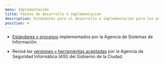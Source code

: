 ```yaml
---
menu: Implementación
title: Pautas de desarrollo e implementación
description: Estándares para el desarrollo e implementación para los productos digitales del GCBA.
position: 4
---
```


- [Estándares y procesos](https://asijira-confluence.buenosaires.gob.ar/pages/viewpage.action?pageId=58108303) implementados por la Agencia de Sistemas de Información.

- Revisá las [versiones y herramientas aceptadas](https://asijira-confluence.buenosaires.gob.ar/display/ASI/Versiones++y+Herramientas+aceptadas+por+la+ASI) por la Agencia de Seguridad Informática (ASI) del Gobierno de la Ciudad.
